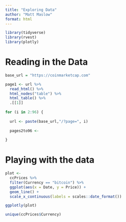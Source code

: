 ```yaml
---
title: "Exploring Data"
author: "Matt Maslow"
format: html
---
```



```r
library(tidyverse)
library(rvest)
library(plotly)
```


# Reading in the Data

```r
base_url = "https://coinmarketcap.com"

page1 <- url %>% 
  read_html() %>% 
  html_nodes("table") %>%
  html_table() %>%
  .[[1]]
  
for (i in 2:96) {
  
  url <- paste(base_url,"/?page=", i)
  
  pages2to96 <- 
    
}
```











# Playing with the data

```r
plot <- 
  ccPrices %>%
  filter(Currency == "bitcoin") %>%
  ggplot(aes(x = Date, y = Price)) +
  geom_line() +
  scale_x_continuous(labels = scales::date_format())

ggplotly(plot)
```
```r
unique(ccPrices$Currency)
```




